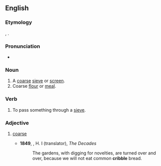 ==English==

===Etymology===
{{etyl|fr|en}} {{m|fr|crible}}, {{etyl|LL.|en}} {{lena}} {{m|la|criblus||sieve}}.

===Pronunciation===
* {{IPA|en|/ˈkɹɪbəl/}}

===Noun===
{{en-noun}}

# A [[coarse]] [[sieve]] or [[screen]].
# Coarse [[flour]] or [[meal]].
#: {{rfquotek|en|Johnson}}

===Verb===
{{en-verb}}

# To pass something through a [[sieve]].

===Adjective===
{{en-adj}}

# {{lb|en|obsolete}} [[coarse]]
#* '''1849''', {{w|Henry Bullinger}}, H. I <!--initials are all given--> (translator), ''The Decades''
#*: The gardens, with digging for novelties, are turned over and over, because we will not eat common '''cribble''' bread.